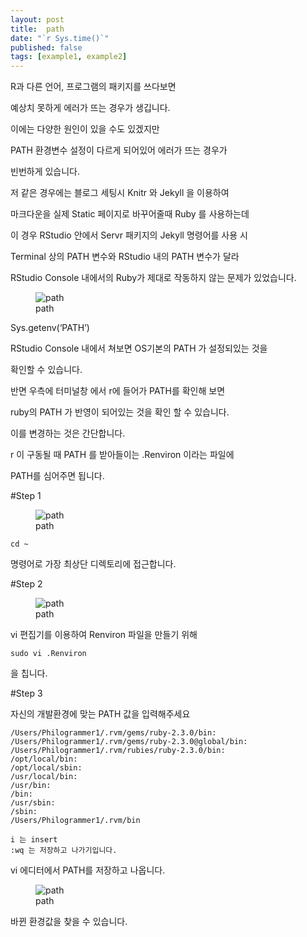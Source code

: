 ```yaml
---
layout: post
title:  path
date: "`r Sys.time()`"
published: false
tags: [example1, example2]
---
```


R과 다른 언어, 프로그램의 패키지를 쓰다보면 

예상치 못하게 에러가 뜨는 경우가 생깁니다.

이에는 다양한 원인이 있을 수도 있겠지만 

PATH 환경변수 설정이 다르게 되어있어 에러가 뜨는 경우가 

빈번하게 있습니다.

저 같은 경우에는 블로그 세팅시 Knitr 와 Jekyll 을 이용하여

마크다운을 실제 Static 페이지로 바꾸어줄때 Ruby 를 사용하는데 

이 경우 RStudio 안에서 Servr 패키지의 Jekyll 명령어를 사용 시 

Terminal 상의 PATH 변수와 RStudio 내의 PATH 변수가 달라 

RStudio Console 내에서의 Ruby가 제대로 작동하지 않는 문제가 있었습니다.

![path](./path.png)

Sys.getenv('PATH')

RStudio Console 내에서 쳐보면 OS기본의 PATH 가 설정되있는 것을 

확인할 수 있습니다.

반면 우측에 터미널창 에서 r에 들어가 PATH를 확인해 보면 

ruby의 PATH 가 반영이 되어있는 것을 확인 할 수 있습니다.

이를 변경하는 것은 간단합니다.

r 이 구동될 때 PATH 를 받아들이는 .Renviron 이라는 파일에 

PATH를 심어주면 됩니다.

#Step 1

![path](./1.png)

```
cd ~ 
```

명령어로 가장 최상단 디렉토리에 접근합니다.

#Step 2

![path](./2.png)

vi 편집기를 이용하여 Renviron 파일을 만들기 위해 

```
sudo vi .Renviron 
```

을 칩니다.

#Step 3

자신의 개발환경에 맞는 PATH 값을 입력해주세요 

```
/Users/Philogrammer1/.rvm/gems/ruby-2.3.0/bin:
/Users/Philogrammer1/.rvm/gems/ruby-2.3.0@global/bin:
/Users/Philogrammer1/.rvm/rubies/ruby-2.3.0/bin:
/opt/local/bin:
/opt/local/sbin:
/usr/local/bin:
/usr/bin:
/bin:
/usr/sbin:
/sbin:
/Users/Philogrammer1/.rvm/bin
```

```
i 는 insert
:wq 는 저장하고 나가기입니다.
```

vi 에디터에서 PATH를 저장하고 나옵니다.


![path](./3.png)

바뀐 환경값을 찾을 수 있습니다.



